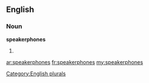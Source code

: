 ==English==

===Noun===
'''speakerphones'''

# {{plural of|[[speakerphone]]}}

[[Category:English plurals]]

[[ar:speakerphones]]
[[fr:speakerphones]]
[[my:speakerphones]]